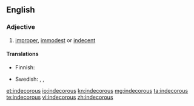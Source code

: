 ==English==

===Adjective===
{{en-adj}}

# [[improper]], [[immodest]] or [[indecent]]

====Translations====
{{trans-top|improper}}
* Finnish: {{t|fi|sopimaton}}
{{trans-mid}}
* Swedish: {{t|sv|opassande}}, {{t|sv|otillbörlig}}, {{t|sv|otillständig}}
{{trans-bottom}}

[[et:indecorous]]
[[io:indecorous]]
[[kn:indecorous]]
[[mg:indecorous]]
[[ta:indecorous]]
[[te:indecorous]]
[[vi:indecorous]]
[[zh:indecorous]]